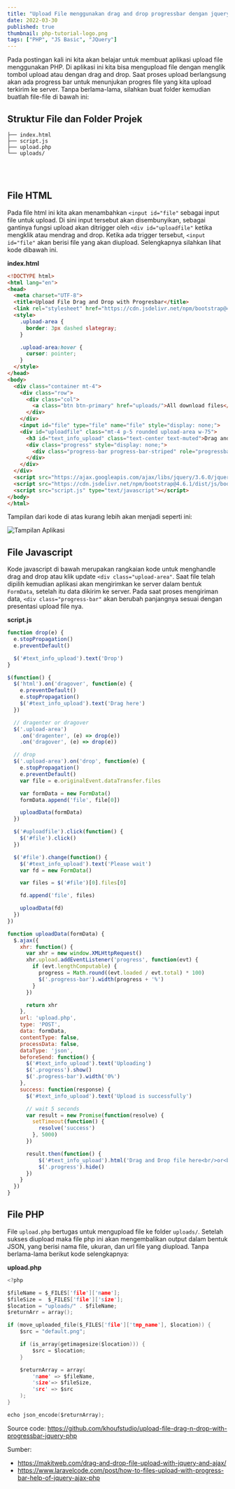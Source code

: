 ```yaml
---
title: "Upload File menggunakan drag and drop progressbar dengan jquery dan PHP"
date: 2022-03-30
published: true
thumbnail: php-tutorial-logo.png
tags: ["PHP", "JS Basic", "JQuery"]
---
```


Pada postingan kali ini kita akan belajar untuk membuat aplikasi upload file menggunakan PHP. 
Di aplikasi ini kita bisa mengupload file dengan menglik tombol upload atau dengan drag and drop. 
Saat proses upload berlangsung akan ada progress bar untuk menunjukan progres file yang kita upload terkirim ke server. 
Tanpa berlama-lama, silahkan buat folder kemudian buatlah file-file di bawah ini: 

## Struktur File dan Folder Projek
`````
├── index.html
├── script.js
├── upload.php
└── uploads/
`````
<br />
<br />

## File HTML
Pada file html ini kita akan menambahkan `<input id="file"` sebagai input file untuk upload. 
Di sini input tersebut akan disembunyikan, sebagai gantinya fungsi upload akan ditrigger oleh `<div id="uploadfile"` ketika mengklik atau mendrag and drop. 
Ketika ada trigger tersebut, `<input id="file"` akan berisi file yang akan diupload.
Selengkapnya silahkan lihat kode dibawah ini.

**index.html**
`````html
<!DOCTYPE html>
<html lang="en">
<head>
  <meta charset="UTF-8">
  <title>Upload File Drag and Drop with Progresbar</title>
  <link rel="stylesheet" href="https://cdn.jsdelivr.net/npm/bootstrap@4.6.1/dist/css/bootstrap.min.css" integrity="sha384-zCbKRCUGaJDkqS1kPbPd7TveP5iyJE0EjAuZQTgFLD2ylzuqKfdKlfG/eSrtxUkn" crossorigin="anonymous">
  <style>
    .upload-area {
      border: 3px dashed slategray;
    }

    .upload-area:hover {
      cursor: pointer;
    }
  </style>
</head>
<body>
  <div class="container mt-4">
    <div class="row">
      <div class="col">
        <a class="btn btn-primary" href="uploads/">All download files</a>
      </div>
    </div>
    <input id="file" type="file" name="file" style="display: none;">
    <div id="uploadfile" class="mt-4 p-5 rounded upload-area w-75">
      <h3 id="text_info_upload" class="text-center text-muted">Drag and Drop file here<br />or<br/>Click to select file</h3>
      <div class="progress" style="display: none;">
        <div class="progress-bar progress-bar-striped" role="progressbar" style="width: 0%"></div>
      </div>
    </div>
  </div>
  <script src="https://ajax.googleapis.com/ajax/libs/jquery/3.6.0/jquery.min.js"></script>
  <script src="https://cdn.jsdelivr.net/npm/bootstrap@4.6.1/dist/js/bootstrap.bundle.min.js" integrity="sha384-fQybjgWLrvvRgtW6bFlB7jaZrFsaBXjsOMm/tB9LTS58ONXgqbR9W8oWht/amnpF" crossorigin="anonymous"></script>
  <script src="script.js" type="text/javascript"></script>
</body>
</html>
`````
Tampilan dari kode di atas kurang lebih akan menjadi seperti ini: 

![Tampilan Aplikasi](./tampilan_upload.png)

## File Javascript
Kode javascript di bawah merupakan rangkaian kode untuk menghandle drag and drop atau klik update `<div class="upload-area"`.
Saat file telah dipilih kemudian aplikasi akan mengirimkan ke server dalam bentuk `FormData`, setelah itu data dikirim ke server.
Pada saat proses mengiriman data, `<div class="progress-bar"` akan berubah panjangnya sesuai dengan presentasi upload file nya. 

**script.js**
`````javascript
function drop(e) {
  e.stopPropagation()
  e.preventDefault()

  $('#text_info_upload').text('Drop')
}

$(function() {
  $('html').on('dragover', function(e) {
    e.preventDefault()
    e.stopPropagation()
    $('#text_info_upload').text('Drag here')
  })

  // dragenter or dragover
  $('.upload-area')
    .on('dragenter', (e) => drop(e))
    .on('dragover', (e) => drop(e))

  // drop 
  $('.upload-area').on('drop', function(e) {
    e.stopPropagation()
    e.preventDefault()
    var file = e.originalEvent.dataTransfer.files

    var formData = new FormData()
    formData.append('file', file[0])

    uploadData(formData)
  })

  $('#uploadfile').click(function() {
    $('#file').click()
  })

  $('#file').change(function() {
    $('#text_info_upload').text('Please wait')
    var fd = new FormData()

    var files = $('#file')[0].files[0]

    fd.append('file', files)

    uploadData(fd)
  })
})

function uploadData(formData) {
  $.ajax({
    xhr: function() {
      var xhr = new window.XMLHttpRequest()
      xhr.upload.addEventListener('progress', function(evt) {
        if (evt.lengthComputable) {
          progress = Math.round((evt.loaded / evt.total) * 100)
          $('.progress-bar').width(progress + '%')
        }
      })

      return xhr
    },
    url: 'upload.php',
    type: 'POST',
    data: formData,
    contentType: false,
    processData: false,
    dataType: 'json',
    beforeSend: function() {
      $('#text_info_upload').text('Uploading')
      $('.progress').show()
      $('.progress-bar').width('0%')
    },
    success: function(response) {
      $('#text_info_upload').text('Upload is successfully')

      // wait 5 seconds
      var result = new Promise(function(resolve) {
        setTimeout(function() {
          resolve('success')
        }, 5000)
      })

      result.then(function() {
          $('#text_info_upload').html('Drag and Drop file here<br/>or<br/>Click to select file')
          $('.progress').hide()
      })
    }
  })
}
`````
## File PHP
File `upload.php` bertugas untuk mengupload file ke folder `uploads/`. Setelah sukses diupload maka file php ini akan mengembalikan output dalam bentuk JSON, yang berisi nama file, ukuran, dan url  file yang diupload. Tanpa berlama-lama berikut kode selengkapnya: 

**upload.php**

`````c
<?php

$fileName = $_FILES['file']['name'];
$fileSize =  $_FILES['file']['size'];
$location = "uploads/" . $fileName;
$returnArr = array();

if (move_uploaded_file($_FILES['file']['tmp_name'], $location)) {
    $src = "default.png";

    if (is_array(getimagesize($location))) {
        $src = $location;
    }

    $returnArray = array(
        'name' => $fileName,
        'size'=> $fileSize,
        'src' => $src
    );
}

echo json_encode($returnArray);
`````

Source code: https://github.com/khoufstudio/upload-file-drag-n-drop-with-progressbar-jquery-php

Sumber: 
- https://makitweb.com/drag-and-drop-file-upload-with-jquery-and-ajax/
- https://www.laravelcode.com/post/how-to-files-upload-with-progress-bar-help-of-jquery-ajax-php

